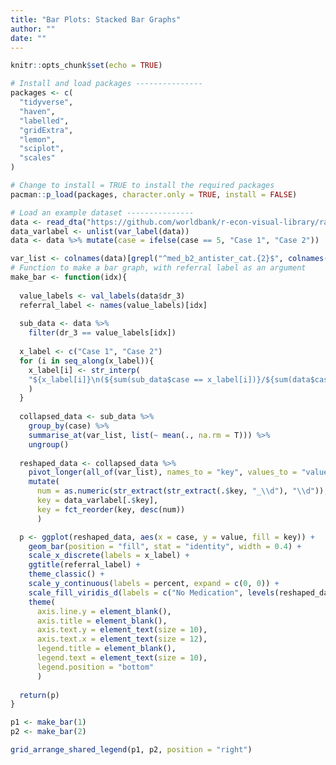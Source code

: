 ```yaml
---
title: "Bar Plots: Stacked Bar Graphs"
author: ""
date: ""
---
```


```r
knitr::opts_chunk$set(echo = TRUE)
```

```r
# Install and load packages ---------------
packages <- c(
  "tidyverse",
  "haven",
  "labelled",
  "gridExtra",
  "lemon",
  "sciplot",
  "scales"
)

# Change to install = TRUE to install the required packages
pacman::p_load(packages, character.only = TRUE, install = FALSE)

# Load an example dataset ---------------
data <- read_dta("https://github.com/worldbank/r-econ-visual-library/raw/master/Library/Data/StackBarGraphs.dta")
data_varlabel <- unlist(var_label(data))
data <- data %>% mutate(case = ifelse(case == 5, "Case 1", "Case 2"))

var_list <- colnames(data)[grepl("^med_b2_antister_cat.{2}$", colnames(data))]
# Function to make a bar graph, with referral label as an argument
make_bar <- function(idx){
  
  value_labels <- val_labels(data$dr_3)
  referral_label <- names(value_labels)[idx]
  
  sub_data <- data %>% 
    filter(dr_3 == value_labels[idx])
  
  x_label <- c("Case 1", "Case 2")
  for (i in seq_along(x_label)){
    x_label[i] <- str_interp(
    "${x_label[i]}\n(${sum(sub_data$case == x_label[i])}/${sum(data$case == x_label[i])})"
    )
  }
  
  collapsed_data <- sub_data %>%
    group_by(case) %>%
    summarise_at(var_list, list(~ mean(., na.rm = T))) %>%
    ungroup()
  
  reshaped_data <- collapsed_data %>%
    pivot_longer(all_of(var_list), names_to = "key", values_to = "value") %>%
    mutate(
      num = as.numeric(str_extract(str_extract(.$key, "_\\d"), "\\d")),
      key = data_varlabel[.$key],
      key = fct_reorder(key, desc(num))
      )

  p <- ggplot(reshaped_data, aes(x = case, y = value, fill = key)) + 
    geom_bar(position = "fill", stat = "identity", width = 0.4) +
    scale_x_discrete(labels = x_label) +
    ggtitle(referral_label) +
    theme_classic() +
    scale_y_continuous(labels = percent, expand = c(0, 0)) +
    scale_fill_viridis_d(labels = c("No Medication", levels(reshaped_data$key)[2:5])) +
    theme(
      axis.line.y = element_blank(),
      axis.title = element_blank(),
      axis.text.y = element_text(size = 10),
      axis.text.x = element_text(size = 12),
      legend.title = element_blank(),
      legend.text = element_text(size = 10),
      legend.position = "bottom"
      )
    
  return(p)
}

p1 <- make_bar(1)
p2 <- make_bar(2)

grid_arrange_shared_legend(p1, p2, position = "right")


```
